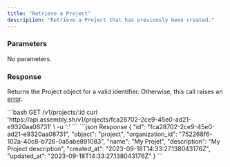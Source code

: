 ```yaml
---
title: "Retrieve a Project"
description: "Retrieve a Project that has previously been created."
---
```


### Parameters

No parameters.

### Response

Returns the Project object for a valid identifier. Otherwise, this call raises an [error](../errors).


<RequestExample>
```bash GET /v1/projects/:id
curl 'https://api.assembly.sh/v1/projects/fca28702-2ce9-45e0-ad21-e9320aa08731' \
-u '<token>:'
```
</RequestExample>

<ResponseExample>
```json Response
{
  "id": "fca28702-2ce9-45e0-ad21-e9320aa08731",
  "object": "project",
  "organization_id": "752268f6-102a-40c8-b726-0a5abe891083",
  "name": "My Projet",
  "description": "My Project description",
  "created_at": "2023-09-18T14:33:27.138043176Z",
  "updated_at": "2023-09-18T14:33:27.138043176Z"
}
```
</ResponseExample>

<Snippet file="snippet-assembly-sdk.mdx" />

